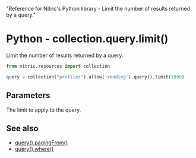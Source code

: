   "Reference for Nitric's Python library - Limit the number of results returned by a query."

# Python - collection.query.limit()

Limit the number of results returned by a query.

```python
from nitric.resources import collection

query = collection("profiles").allow('reading').query().limit(1000)
```

## Parameters

<Properties>
  <Property name="limit" required type="number">
    The limit to apply to the query.
  </Property>
</Properties>

## See also

- [query().pagingFrom()](./collection-query-pagingfrom)
- [query().where()](./collection-query-where)
